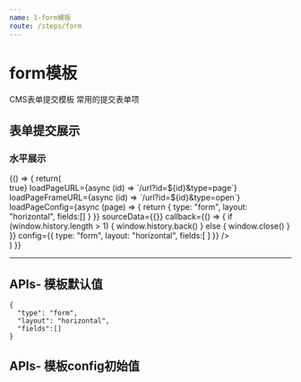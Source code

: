 ```yaml
---
name: 1-form模板
route: /steps/form
---
```


# form模板
CMS表单提交模板
常用的提交表单项 <br/>

## 表单提交展示

### 水平展示

<Playground>
  {() => {
    return(
      <div>
         <CCMS
            checkPageAuth={async () => true}
            loadPageURL={async (id) => `/url?id=${id}&type=page`}
            loadPageFrameURL={async (id) => `/url?id=${id}&type=open`}
            loadPageConfig={async (page) => {
                return {
                type: "form",
                layout: "horizontal",
                fields:[]
              }
            }}
            sourceData={{}}
            callback={() => {
              if (window.history.length > 1) {
                window.history.back()
              } else {
                window.close()
              }
            }}
            config={{
              type: "form",
              layout: "horizontal",
              fields:[
              ]
            }}
          />
      </div>
    )
  }}
</Playground>
  



*****

## APIs- 模板默认值

 <Props of={PropsType} />
 

```
{
  "type": "form",
  "layout": "horizontal",
  "fields":[]
}
```

## APIs- 模板config初始值
 <Props of={PropsTypeFormConfig} />

